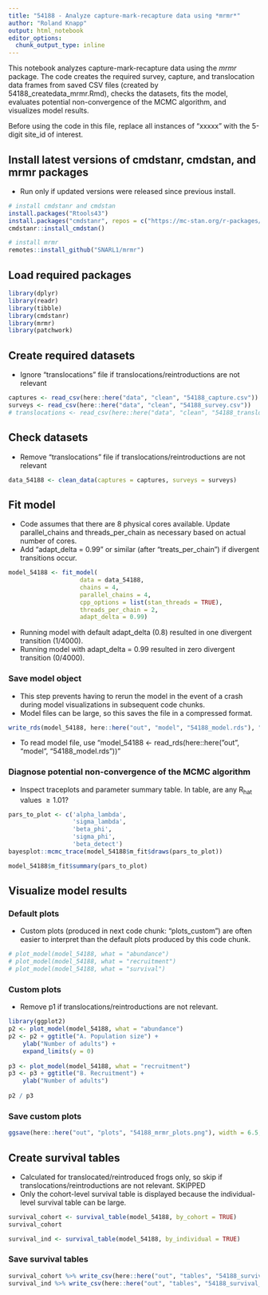 ```yaml
---
title: "54188 - Analyze capture-mark-recapture data using *mrmr*"
author: "Roland Knapp"
output: html_notebook
editor_options: 
  chunk_output_type: inline
---
```

This notebook analyzes capture-mark-recapture data using the *mrmr* package. The code creates the required survey, capture, and translocation data frames from saved CSV files (created by 54188_createdata_mrmr.Rmd), checks the datasets, fits the model, evaluates potential non-convergence of the MCMC algorithm, and visualizes model results. 

Before using the code in this file, replace all instances of "xxxxx" with the 5-digit site_id of interest. 

## Install latest versions of cmdstanr, cmdstan, and mrmr packages

- Run only if updated versions were released since previous install.  
```r
# install cmdstanr and cmdstan
install.packages("Rtools43")
install.packages("cmdstanr", repos = c("https://mc-stan.org/r-packages/", getOption("repos")))
cmdstanr::install_cmdstan()

# install mrmr
remotes::install_github("SNARL1/mrmr")
```

## Load required packages

```r
library(dplyr)
library(readr)
library(tibble)
library(cmdstanr)
library(mrmr)
library(patchwork)
```

## Create required datasets

- Ignore "translocations" file if translocations/reintroductions are not relevant

```r
captures <- read_csv(here::here("data", "clean", "54188_capture.csv"))
surveys <- read_csv(here::here("data", "clean", "54188_survey.csv"))
# translocations <- read_csv(here::here("data", "clean", "54188_translocation.csv"))
```

## Check datasets

- Remove "translocations" file if translocations/reintroductions are not relevant

```r
data_54188 <- clean_data(captures = captures, surveys = surveys)
```

## Fit model

- Code assumes that there are 8 physical cores available. Update parallel_chains and threads_per_chain as necessary based on actual number of cores.  
- Add "adapt_delta = 0.99" or similar (after "treats_per_chain") if divergent transitions occur. 

```r
model_54188 <- fit_model(
                    data = data_54188, 
                    chains = 4, 
                    parallel_chains = 4, 
                    cpp_options = list(stan_threads = TRUE),
                    threads_per_chain = 2, 
                    adapt_delta = 0.99) 
```

- Running model with default adapt_delta (0.8) resulted in one divergent transition (1/4000).  
- Running model with adapt_delta = 0.99 resulted in zero divergent transition (0/4000).  

### Save model object

- This step prevents having to rerun the model in the event of a crash during model visualizations in subsequent code chunks.  
- Model files can be large, so this saves the file in a compressed format.  

```r
write_rds(model_54188, here::here("out", "model", "54188_model.rds"), "xz", compression = 9L)
```

- To read model file, use "model_54188 <- read_rds(here::here("out", "model", "54188_model.rds"))"

### Diagnose potential non-convergence of the MCMC algorithm

- Inspect traceplots and parameter summary table. In table, are any R~hat~ values $\ge 1.01$?

```r
pars_to_plot <- c('alpha_lambda', 
                  'sigma_lambda', 
                  'beta_phi', 
                  'sigma_phi', 
                  'beta_detect')
bayesplot::mcmc_trace(model_54188$m_fit$draws(pars_to_plot))

model_54188$m_fit$summary(pars_to_plot)
```

## Visualize model results

### Default plots

- Custom plots (produced in next code chunk: "plots_custom") are often easier to interpret than the default plots produced by this code chunk.  

```r
# plot_model(model_54188, what = "abundance")
# plot_model(model_54188, what = "recruitment")
# plot_model(model_54188, what = "survival")
```

### Custom plots

- Remove p1 if translocations/reintroductions are not relevant.  

```r
library(ggplot2)
p2 <- plot_model(model_54188, what = "abundance") 
p2 <- p2 + ggtitle("A. Population size") +
    ylab("Number of adults") + 
    expand_limits(y = 0)
  
p3 <- plot_model(model_54188, what = "recruitment")
p3 <- p3 + ggtitle("B. Recruitment") +
    ylab("Number of adults")
  
p2 / p3
```

### Save custom plots

```r
ggsave(here::here("out", "plots", "54188_mrmr_plots.png"), width = 6.5, height = 7.2)
```

## Create survival tables

- Calculated for translocated/reintroduced frogs only, so skip if translocations/reintroductions are not relevant. SKIPPED
- Only the cohort-level survival table is displayed because the individual-level survival table can be large.  

```r
survival_cohort <- survival_table(model_54188, by_cohort = TRUE)
survival_cohort

survival_ind <- survival_table(model_54188, by_individual = TRUE) 
```

### Save survival tables

```r
survival_cohort %>% write_csv(here::here("out", "tables", "54188_survival_cohort.csv"))
survival_ind %>% write_csv(here::here("out", "tables", "54188_survival_ind.csv"))
```

